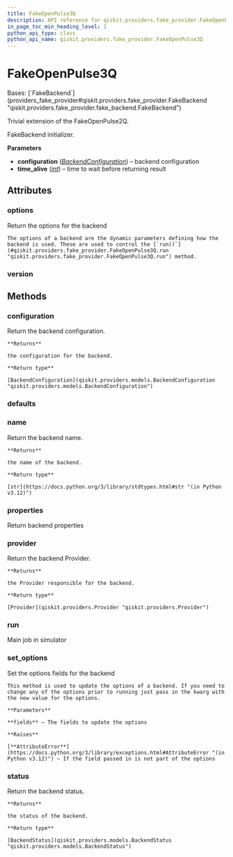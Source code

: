 ```yaml
---
title: FakeOpenPulse3Q
description: API reference for qiskit.providers.fake_provider.FakeOpenPulse3Q
in_page_toc_min_heading_level: 1
python_api_type: class
python_api_name: qiskit.providers.fake_provider.FakeOpenPulse3Q
---
```


# FakeOpenPulse3Q

<Class id="qiskit.providers.fake_provider.FakeOpenPulse3Q" github="https://github.com/Qiskit/qiskit/tree/main/qiskit/providers/fake_provider/fake_openpulse_3q.py#L29-L332" signature="qiskit.providers.fake_provider.FakeOpenPulse3Q">
  Bases: [`FakeBackend`](providers_fake_provider#qiskit.providers.fake_provider.FakeBackend "qiskit.providers.fake_provider.fake_backend.FakeBackend")

  Trivial extension of the FakeOpenPulse2Q.

  FakeBackend initializer.

  **Parameters**

  *   **configuration** ([*BackendConfiguration*](qiskit.providers.models.BackendConfiguration "qiskit.providers.models.BackendConfiguration")) – backend configuration
  *   **time\_alive** ([*int*](https://docs.python.org/3/library/functions.html#int "(in Python v3.12)")) – time to wait before returning result

  ## Attributes

  ### options

  <Attribute id="qiskit.providers.fake_provider.FakeOpenPulse3Q.options" name="options">
    Return the options for the backend

    The options of a backend are the dynamic parameters defining how the backend is used. These are used to control the [`run()`](#qiskit.providers.fake_provider.FakeOpenPulse3Q.run "qiskit.providers.fake_provider.FakeOpenPulse3Q.run") method.
  </Attribute>

  ### version

  <Attribute id="qiskit.providers.fake_provider.FakeOpenPulse3Q.version" name="version" attributeValue="= 1" />

  ## Methods

  ### configuration

  <Function id="qiskit.providers.fake_provider.FakeOpenPulse3Q.configuration" name="configuration" github="https://github.com/Qiskit/qiskit/tree/main/qiskit/providers/backend.py#L141-L147" signature="configuration()">
    Return the backend configuration.

    **Returns**

    the configuration for the backend.

    **Return type**

    [BackendConfiguration](qiskit.providers.models.BackendConfiguration "qiskit.providers.models.BackendConfiguration")
  </Function>

  ### defaults

  <Function id="qiskit.providers.fake_provider.FakeOpenPulse3Q.defaults" name="defaults" github="https://github.com/Qiskit/qiskit/tree/main/qiskit/providers/fake_provider/fake_openpulse_3q.py#L331-L332" signature="defaults()" />

  ### name

  <Function id="qiskit.providers.fake_provider.FakeOpenPulse3Q.name" name="name" github="https://github.com/Qiskit/qiskit/tree/main/qiskit/providers/backend.py#L180-L186" signature="name()">
    Return the backend name.

    **Returns**

    the name of the backend.

    **Return type**

    [str](https://docs.python.org/3/library/stdtypes.html#str "(in Python v3.12)")
  </Function>

  ### properties

  <Function id="qiskit.providers.fake_provider.FakeOpenPulse3Q.properties" name="properties" github="https://github.com/Qiskit/qiskit/tree/main/qiskit/providers/fake_provider/fake_backend.py#L474-L524" signature="properties()">
    Return backend properties
  </Function>

  ### provider

  <Function id="qiskit.providers.fake_provider.FakeOpenPulse3Q.provider" name="provider" github="https://github.com/Qiskit/qiskit/tree/main/qiskit/providers/backend.py#L158-L164" signature="provider()">
    Return the backend Provider.

    **Returns**

    the Provider responsible for the backend.

    **Return type**

    [Provider](qiskit.providers.Provider "qiskit.providers.Provider")
  </Function>

  ### run

  <Function id="qiskit.providers.fake_provider.FakeOpenPulse3Q.run" name="run" github="https://github.com/Qiskit/qiskit/tree/main/qiskit/providers/fake_provider/fake_backend.py#L535-L563" signature="run(run_input, **kwargs)">
    Main job in simulator
  </Function>

  ### set\_options

  <Function id="qiskit.providers.fake_provider.FakeOpenPulse3Q.set_options" name="set_options" github="https://github.com/Qiskit/qiskit/tree/main/qiskit/providers/backend.py#L122-L139" signature="set_options(**fields)">
    Set the options fields for the backend

    This method is used to update the options of a backend. If you need to change any of the options prior to running just pass in the kwarg with the new value for the options.

    **Parameters**

    **fields** – The fields to update the options

    **Raises**

    [**AttributeError**](https://docs.python.org/3/library/exceptions.html#AttributeError "(in Python v3.12)") – If the field passed in is not part of the options
  </Function>

  ### status

  <Function id="qiskit.providers.fake_provider.FakeOpenPulse3Q.status" name="status" github="https://github.com/Qiskit/qiskit/tree/main/qiskit/providers/backend.py#L166-L178" signature="status()">
    Return the backend status.

    **Returns**

    the status of the backend.

    **Return type**

    [BackendStatus](qiskit.providers.models.BackendStatus "qiskit.providers.models.BackendStatus")
  </Function>
</Class>

